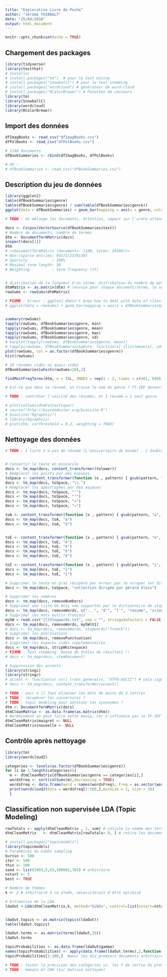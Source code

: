 ```yaml
---
title: "Exploration Livre de Poche"
author: "Jérôme THIBAULT"
date: "25/04/2018"
output: html_document
---
```


```r
knitr::opts_chunk$set(echo = TRUE)
```


## Chargement des packages

```r
library(tidyverse)
library(testthat)
# Installer
# install.packages("tm")  # pour le text mining
# install.packages("SnowballC") # pour le text stemming
# install.packages("wordcloud") # générateur de word-cloud
# install.packages("RColorBrewer") # Palettes de couleurs
library(tm)
library(SnowballC)
library(wordcloud)
library(RColorBrewer)
```


## Import des données

```r
dfImagBooks <- read_csv("dfImagBooks.csv")
dfPolBooks <- read_csv("dfPolBooks.csv")

# 1180 documents
dfBookSummaries <- rbind(dfImagBooks, dfPolBooks)

# OU :
# dfBookSummaries <- read_csv("dfBookSummaries.csv")
```


## Description du jeu de données

```r
library(ggplot2)
table(dfBookSummaries$genre)
table(dfBookSummaries$genre) / sum(table(dfBookSummaries$genre))
ggplot(data = dfBookSummaries) + geom_bar(mapping = aes(x = genre, colour = genre)) # pour l'instant pas très utile avec 2 genres

# TODO : On mélange les documents. Attention, impact sur l'ordre attendu dans différentes fonctions

docs <- Corpus(VectorSource(dfBookSummaries$text))
# Nombre de documents, nombre de termes
dtm <- DocumentTermMatrix(docs)
inspect(docs[1])
dtm
# <<DocumentTermMatrix (documents: 1180, terms: 20166)>>
# Non-/sparse entries: 94573/23701307
# Sparsity           : 100%
# Maximal term length: 30
# Weighting          : term frequency (tf)


# distribution de la longueur d'un terme, distribution du nombre de mots par document
dtmMatrix <- as.matrix(dtm) # renvoie pour chaque document/terme, le nombre de fois
rowSums <- rowSums(dtmMatrix)

# FIXME : Erreur : ggplot2 doesn't know how to deal with data of class numeric
# ggplot(data = rowSums) + geom_bar(mapping = aes(x = dfBookSummaries$genre, colour = as.factor(dfBookSummaries$genre)))


summary(rowSums)
tapply(rowSums, dfBookSummaries$genre, min)
tapply(rowSums, dfBookSummaries$genre, mean)
tapply(rowSums, dfBookSummaries$genre, max)
tapply(rowSums, dfBookSummaries$genre, sd)
# barplot(tapply(rowSums, dfBookSummaries$genre, mean))
# tapply(rowSums, dfBookSummaries$genre, function(x) {list(mean(x), sd(x), max(x))})
plot(rowSums, col = as.factor(dfBookSummaries$genre))
hist(rowSums)

# 18 résumés vides ou quasi-vides
dfBookSummaries[which(rowSums<10),2]

findMostFreqTerms(dtm, n = 30L, INDEX = rep(1 : 2, times = c(481, 699)))

# Est-ce que dans le résumé, on trouve le nom du genre ? Tf-IDF donnera moins d'importance à "Science" s'il est très répandu dans tout le corpus.

# TODO : contrôler l'unicité des résumés, et 1 résumé = 1 seul genre.

# plot(colSums(dtmFantastique))
# source("http://bioconductor.org/biocLite.R")
# biocLite("Rgraphviz")
# library(Rgraphviz)
# plot(dtm, corThreshold = 0.2, weighting = TRUE)

```


## Nettoyage des données

```r
# TODO : 1 livre n'a pas de résumé (L'anniversaire du monde) . 1 doublon de résumé détecté


# Convertir le texte en minuscule
docs <- tm_map(docs, content_transformer(tolower))
# Remplacer les points par des espaces
toSpace <- content_transformer(function (x , pattern) { gsub(pattern, " ", x)})
docs <- tm_map(docs, toSpace, "\\.")
# Remplacer les apostrophes par des espaces
docs <- tm_map(docs, toSpace, "'")
docs <- tm_map(docs, toSpace, "’")
docs <- tm_map(docs, toSpace, "«")
docs <- tm_map(docs, toSpace, "»")

toA <- content_transformer(function (x , pattern) { gsub(pattern, "a", x)})
docs <- tm_map(docs, toA, "à")
docs <- tm_map(docs, toA, "á")


toE <- content_transformer(function (x , pattern) { gsub(pattern, "e", x)})
docs <- tm_map(docs, toE, "é")
docs <- tm_map(docs, toE, "è")
docs <- tm_map(docs, toE, "ê")
docs <- tm_map(docs, toE, "ë")

toI <- content_transformer(function (x , pattern) { gsub(pattern, "i", x)})
docs <- tm_map(docs, toE, "ï")
docs <- tm_map(docs, toE, "î")

# Supprimer le texte en gras récupéré par erreur par le scraper (et difficile à automatiser)
docs <- tm_map(docs, toSpace, "collection dirigée par gérard klein")

# Supprimer les nombres
docs <- tm_map(docs, removeNumbers)
# Supprimer une liste de mots non supportés par le dictionnaire de stop words fr
docs <- tm_map(docs, removeWords, c("...", "d'", "l'", "resume", "science-fiction", "où", "plus", "tome", "serie", "roman", "romans", "collection", "livre", "gerard", "dirigee", "prix", "king", "auteur", "stephen"))
# Supprimer les mots outils français
mySW = read.csv("jltStopwords.txt", sep = "", stringsAsFactors = FALSE, header = FALSE) # TODO : corriger les problèmes d'accent
docs <- tm_map(docs, removeWords, mySW$V1)
# docs <- tm_map(docs, removeWords, stopwords("french"))
# Supprimer les ponctuations
docs <- tm_map(docs, removePunctuation)
# Supprimer les espaces vides supplémentaires
docs <- tm_map(docs, stripWhitespace)
# FIXME : Text stemming. Donne de drôles de résultats !!
# docs <- tm_map(docs, stemDocument)

# Suppression des accents
library(stringi)
library(stringr)
# accent <- function(x) stri_trans_general(x, "UTF8-ASCII") # cela signifie qu'on remplace un caractère encodé en Latin1 par son équivalent le plus proche en ASCII, il n'y a par exemple pas de caractères accentués en ASCII
# docs <- tm_map(docs, content_transformer(accent))

# TODO : voir s'il faut éliminer les mots de moins de 3 lettres
# TODO : récupérer les couvertures ?
# TODO : topic modeling pour adresser les synonymes ?
dtm <- DocumentTermMatrix(docs)
dtmCleanMatrix <- as.data.frame(as.matrix(dtm))
# Normalement on peut faire cette manip, car n'influence pas le TF-IDF :
dtmCleanMatrix$maigret <- NULL
dtmCleanMatrix$nouvelle <- NULL
```


## Contrôle après nettoyage

```r
library(tm)
library(wordcloud2)

categories <- levels(as.factor(dfBookSummaries$genre))
for (i in 1:length(categories)){
  m <- dtmCleanMatrix[dfBookSummaries$genre == categories[i],]
  wordsFreq <- sort(colSums(m),decreasing = TRUE)
  wordsFreq <- data.frame(word = names(wordsFreq), Freq = as.vector(wordsFreq)) # mise au format pour wordcloud2
  print(wordcloud2(data = wordsFreq[1:500,],minSize = 1, size = 3))
  }
```


## Classification non supervisée LDA (Topic Modeling)

```r
rowTotals <- apply(dtmCleanMatrix , 1, sum) # calcule la somme des termes dans chaque document
dtmCleanMatrix   <- dtmCleanMatrix[rowTotals> 0, ] # retire les documents vides, il peut arriver après nettoyage de se retrouver avec des documents vides, par exemple si on travaille sur des documents très courts type tweet

# install.packages("topicmodels")
library(topicmodels)
# Paramètres du Gibbs sampling
burnin <- 500
iter <- 500
thin <- 100
seed <- list(2003,5,63,100001,765) # arbitraire
nstart <- 5
best <- TRUE

# Nombre de thèmes
k <- 2 # arbitraire à ce stade, nécessiterait d'être optimisé

# Estimation de la LDA
ldaOut <-LDA(dtmCleanMatrix,k, method="Gibbs", control=list(nstart=nstart, seed = seed, best=best, burnin = burnin, iter = iter, thin=thin))


ldaOut.topics <- as.matrix(topics(ldaOut))
table(ldaOut.topics)

ldaOut.terms <- as.matrix(terms(ldaOut,10))
ldaOut.terms

topicProbabilities <- as.data.frame(ldaOut@gamma)
names(topicProbabilities) <- apply(data.frame(ldaOut.terms),2,function(x) paste(x,collapse=' '))
topicProbabilities[1:100,]  #pour les dix premiers documents arbitrairement, on voit que la plupart du temps un topic est prépondérant.

# TODO : tester la précision des catégories vs. les Y de sortie du premier dataframe (for JL : "accuracy").
# TODO : kmeans et CAH (sur matrice nettoyée)
```

